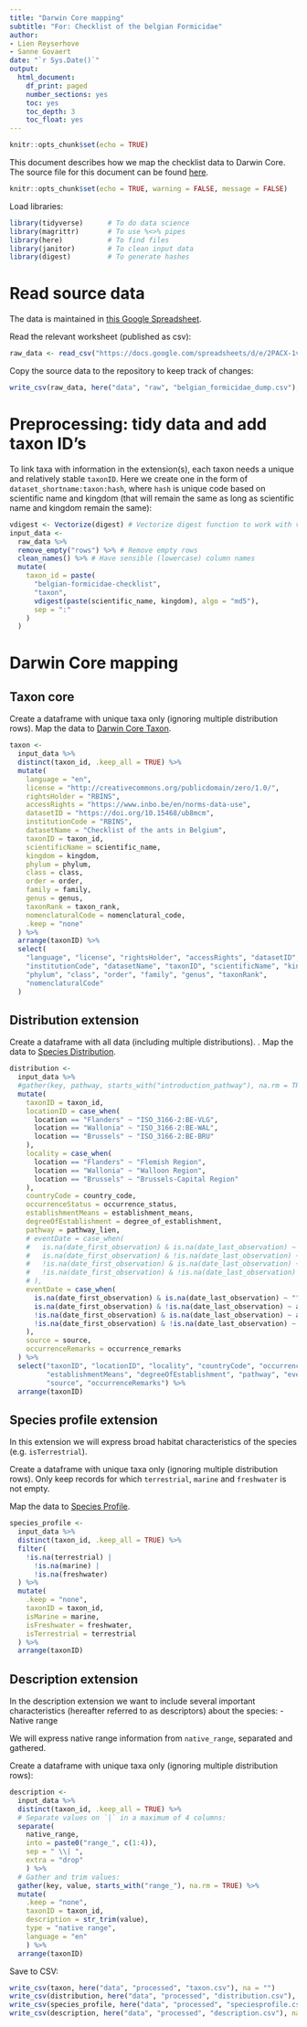 ```yaml
---
title: "Darwin Core mapping"
subtitle: "For: Checklist of the belgian Formicidae"
author:
- Lien Reyserhove
- Sanne Govaert
date: "`r Sys.Date()`"
output:
  html_document:
    df_print: paged
    number_sections: yes
    toc: yes
    toc_depth: 3
    toc_float: yes
---
```


```r
knitr::opts_chunk$set(echo = TRUE)
```

This document describes how we map the checklist data to Darwin Core. The source file for this document can be found [here](https://github.com/trias-project/ad-hoc-checklist/blob/master/src/dwc_mapping.Rmd).

```r
knitr::opts_chunk$set(echo = TRUE, warning = FALSE, message = FALSE)
```

Load libraries:

```r
library(tidyverse)      # To do data science
library(magrittr)       # To use %<>% pipes
library(here)           # To find files
library(janitor)        # To clean input data
library(digest)         # To generate hashes
```

# Read source data

The data is maintained in [this Google Spreadsheet](https://docs.google.com/spreadsheets/d/1LeXXbry2ArK2rngsmFjz_xErwE1KwQ8ujtvHNmTVA6E/edit#gid=1172557183).

Read the relevant worksheet (published as csv):

```r
raw_data <- read_csv("https://docs.google.com/spreadsheets/d/e/2PACX-1vTl8IEk2fProQorMu5xKQPdMXl3OQp-c0f6eBXitv0BiVFZ3JSJCde0PtbFXuETgguf6vK8b43FDX1C/pub?gid=1172557183&single=true&output=csv", show_col_types = FALSE)
```

Copy the source data to the repository to keep track of changes:

```r
write_csv(raw_data, here("data", "raw", "belgian_formicidae_dump.csv"), na = "")
```


# Preprocessing: tidy data and add taxon ID's

To link taxa with information in the extension(s), each taxon needs a unique and relatively stable `taxonID`. Here we create one in the form of `dataset_shortname:taxon:hash`, where `hash` is unique code based on scientific name and kingdom (that will remain the same as long as scientific name and kingdom remain the same):

```r
vdigest <- Vectorize(digest) # Vectorize digest function to work with vectors
input_data <-
  raw_data %>%
  remove_empty("rows") %>% # Remove empty rows
  clean_names() %>% # Have sensible (lowercase) column names
  mutate(
    taxon_id = paste(
      "belgian-formicidae-checklist",
      "taxon",
      vdigest(paste(scientific_name, kingdom), algo = "md5"),
      sep = ":"
    )
  )
```

# Darwin Core mapping

## Taxon core

Create a dataframe with unique taxa only (ignoring multiple distribution rows). Map the data to [Darwin Core Taxon](http://rs.gbif.org/core/dwc_taxon_2015-04-24.xml).

```r
taxon <-
  input_data %>%
  distinct(taxon_id, .keep_all = TRUE) %>%
  mutate(
    language = "en",
    license = "http://creativecommons.org/publicdomain/zero/1.0/",
    rightsHolder = "RBINS",
    accessRights = "https://www.inbo.be/en/norms-data-use",
    datasetID = "https://doi.org/10.15468/ub8mcm",
    institutionCode = "RBINS",
    datasetName = "Checklist of the ants in Belgium",
    taxonID = taxon_id,
    scientificName = scientific_name,
    kingdom = kingdom,
    phylum = phylum,
    class = class,
    order = order,
    family = family,
    genus = genus,
    taxonRank = taxon_rank,
    nomenclaturalCode = nomenclatural_code,
    .keep = "none"
  ) %>% 
  arrange(taxonID) %>% 
  select(
    "language", "license", "rightsHolder", "accessRights", "datasetID",
    "institutionCode", "datasetName", "taxonID", "scientificName", "kingdom", 
    "phylum", "class", "order", "family", "genus", "taxonRank",
    "nomenclaturalCode"
  )
```

## Distribution extension

Create a dataframe with all data (including multiple distributions). . Map the data to [Species Distribution](http://rs.gbif.org/extension/gbif/1.0/distribution.xml).

```r
distribution <-
  input_data %>%
  #gather(key, pathway, starts_with("introduction_pathway"), na.rm = TRUE) %>%
  mutate(
    taxonID = taxon_id,
    locationID = case_when(
      location == "Flanders" ~ "ISO_3166-2:BE-VLG",
      location == "Wallonia" ~ "ISO_3166-2:BE-WAL",
      location == "Brussels" ~ "ISO_3166-2:BE-BRU"
    ),
    locality = case_when(
      location == "Flanders" ~ "Flemish Region",
      location == "Wallonia" ~ "Walloon Region",
      location == "Brussels" ~ "Brussels-Capital Region"
    ),
    countryCode = country_code,
    occurrenceStatus = occurrence_status,
    establishmentMeans = establishment_means,
    degreeOfEstablishment = degree_of_establishment,
    pathway = pathway_lien,
    # eventDate = case_when(
    #   is.na(date_first_observation) & is.na(date_last_observation) ~ NA,
    #   is.na(date_first_observation) & !is.na(date_last_observation) ~ paste0("/", date_last_observation),
    #   !is.na(date_first_observation) & is.na(date_last_observation) ~ paste0(date_first_observation, "/"),
    #   !is.na(date_first_observation) & !is.na(date_last_observation) ~ paste(date_first_observation, date_last_observation, sep = "/")
    # ),
    eventDate = case_when(
      is.na(date_first_observation) & is.na(date_last_observation) ~ "",
      is.na(date_first_observation) & !is.na(date_last_observation) ~ as.character(date_last_observation),
      !is.na(date_first_observation) & is.na(date_last_observation) ~ as.character(date_first_observation),
      !is.na(date_first_observation) & !is.na(date_last_observation) ~ as.character(paste(date_first_observation, date_last_observation, sep = "/"))
    ),
    source = source,
    occurrenceRemarks = occurrence_remarks
  ) %>% 
  select("taxonID", "locationID", "locality", "countryCode", "occurrenceStatus",
         "establishmentMeans", "degreeOfEstablishment", "pathway", "eventDate",
         "source", "occurrenceRemarks") %>% 
  arrange(taxonID)
```

## Species profile extension

In this extension we will express broad habitat characteristics of the species (e.g. `isTerrestrial`).

Create a dataframe with unique taxa only (ignoring multiple distribution rows).
Only keep records for which `terrestrial`, `marine` and `freshwater` is not empty.

Map the data to [Species Profile](http://rs.gbif.org/extension/gbif/1.0/speciesprofile.xml).

```r
species_profile <-
  input_data %>%
  distinct(taxon_id, .keep_all = TRUE) %>% 
  filter(
    !is.na(terrestrial) |
      !is.na(marine) |
      !is.na(freshwater)
  ) %>% 
  mutate(
    .keep = "none",
    taxonID = taxon_id,
    isMarine = marine,
    isFreshwater = freshwater,
    isTerrestrial = terrestrial
  ) %>% 
  arrange(taxonID)
```


## Description extension

In the description extension we want to include several important characteristics (hereafter referred to as descriptors) about the species:
- Native range

We will express native range information from `native_range`, separated and gathered.

Create a dataframe with unique taxa only (ignoring multiple distribution rows):

```r
description <-
  input_data %>%
  distinct(taxon_id, .keep_all = TRUE) %>%
  # Separate values on `|` in a maximum of 4 columns:
  separate(
    native_range,
    into = paste0("range_", c(1:4)),
    sep = " \\| ",
    extra = "drop"
    ) %>%
  # Gather and trim values:
  gather(key, value, starts_with("range_"), na.rm = TRUE) %>%
  mutate(
    .keep = "none",
    taxonID = taxon_id,
    description = str_trim(value),
    type = "native range",
    language = "en"
    ) %>% 
  arrange(taxonID)
```


Save to CSV:

```r
write_csv(taxon, here("data", "processed", "taxon.csv"), na = "")
write_csv(distribution, here("data", "processed", "distribution.csv"), na = "")
write_csv(species_profile, here("data", "processed", "speciesprofile.csv"), na = "")
write_csv(description, here("data", "processed", "description.csv"), na = "")
```
